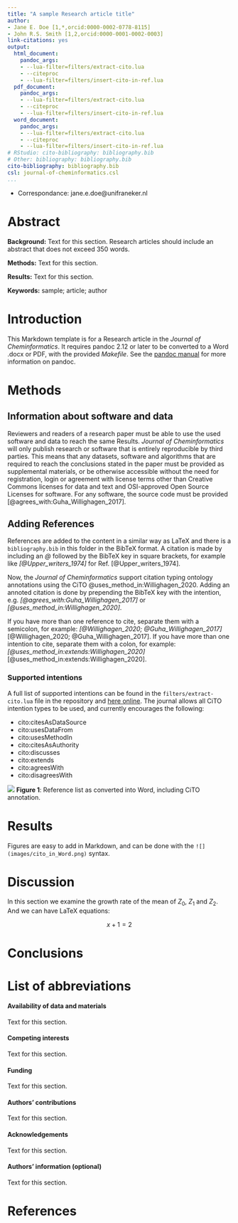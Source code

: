 ```yaml
---
title: "A sample Research article title"
author:
- Jane E. Doe [1,*,orcid:0000-0002-0778-8115]
- John R.S. Smith [1,2,orcid:0000-0001-0002-0003]
link-citations: yes
output:
  html_document:
    pandoc_args:
    - --lua-filter=filters/extract-cito.lua
    - --citeproc
    - --lua-filter=filters/insert-cito-in-ref.lua
  pdf_document:
    pandoc_args:
    - --lua-filter=filters/extract-cito.lua
    - --citeproc
    - --lua-filter=filters/insert-cito-in-ref.lua
  word_document:
    pandoc_args:
    - --lua-filter=filters/extract-cito.lua
    - --citeproc
    - --lua-filter=filters/insert-cito-in-ref.lua
# RStudio: cito-bibliography: bibliography.bib
# Other: bibliography: bibliography.bib
cito-bibliography: bibliography.bib
csl: journal-of-cheminformatics.csl
...
```



* Correspondance:
jane.e.doe@unifraneker.nl


# Abstract

**Background:** Text for this section. Research articles should include an abstract
that does not exceed 350 words.

**Methods:** Text for this section.

**Results:** Text for this section.

**Keywords:** sample; article; author

<!-- A graphical abstract can be supplied which, together with the article title,
  should provide the reader with a visual description of the type of chemistry covered
  in the article. The graphical abstract should be 920 x 300 pixels and a maximum of
  150KB jpeg, png or svg file. -->

# Introduction

This Markdown template is for a Research article in the *Journal of Cheminformatics*.
It requires pandoc 2.12 or later to be converted to a Word .docx or PDF, with the 
provided *Makefile*. See the [pandoc manual](http://pandoc.org/MANUAL.html) for more
information on pandoc.

# Methods

## Information about software and data

Reviewers and readers of a research paper must be able to use the used software and
data to reach the same Results. *Journal of Cheminformatics* will only publish research
or software that is entirely reproducible by third parties. This means that any
datasets, software and algorithms that are required to reach the conclusions stated
in the paper must be provided as supplemental materials, or be otherwise accessible
without the need for registration, login or agreement with license terms other than
Creative Commons licenses for data and text and OSI-approved Open Source Licenses
for software. For any software, the source code must be provided
[@agrees_with:Guha_Willighagen_2017].

## Adding References

References are added to the content in a similar way as LaTeX and there is a
`bibliography.bib` in this folder in the BibTeX format. A citation is made
by including an *\@* followed by the BibTeX key in square brackets, for example like
*[\@Upper_writers_1974]* for Ref. [@Upper_writers_1974].

Now, the *Journal of Cheminformatics* support citation typing ontology annotations
using the CiTO @uses_method_in:Willighagen_2020. Adding an annoted citation
is done by prepending the BibTeX key with the intention, e.g.
*[\@agrees_with:Guha_Willighagen_2017]* or *[\@uses_method_in:Willighagen_2020]*.

If you have more than one reference to cite, separate them with a semicolon,
for example: *[\@Willighagen_2020; \@Guha_Willighagen_2017]*
[@Willighagen_2020; @Guha_Willighagen_2017].
If you have more than one intention to cite, separate them with a colon,
for example: *[\@uses_method_in:extends:Willighagen_2020]*
[@uses_method_in:extends:Willighagen_2020].

### Supported intentions

A full list of supported intentions can be found in the `filters/extract-cito.lua`
file in the repository and [here online](https://github.com/jcheminform/markdown-jcheminf/blob/master/filters/extract-cito.lua).
The journal allows all CiTO intention types to be used, and currently
encourages the following:


* cito:citesAsDataSource
* cito:usesDataFrom
* cito:usesMethodIn
* cito:citesAsAuthority
* cito:discusses
* cito:extends
* cito:agreesWith
* cito:disagreesWith

![](images/cito_in_Word.png)
**Figure 1**: Reference list as converted into Word, including CiTO annotation.

# Results

Figures are easy to add in Markdown, and can be done with the `![](images/cito_in_Word.png)`
syntax.

# Discussion

In this section we examine the growth rate of the mean of $Z_0$, $Z_1$ and $Z_2$.
And we can have LaTeX equations:

$$
x+1 = 2 
$$

# Conclusions

# List of abbreviations


#### Availability of data and materials
Text for this section.

#### Competing interests
Text for this section.

#### Funding
Text for this section.

#### Authors' contributions
Text for this section.

#### Acknowledgements
Text for this section.

#### Authors' information (optional)
Text for this section.



# References
